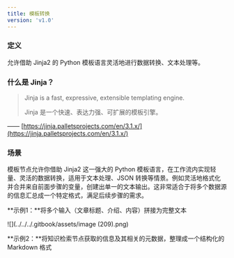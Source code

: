 ```yaml
---
title: 模板转换
version: 'v1.0'
---
```


### 定义

允许借助 Jinja2 的 Python 模板语言灵活地进行数据转换、文本处理等。

### 什么是 Jinja？

> Jinja is a fast, expressive, extensible templating engine.
>
> Jinja 是一个快速、表达力强、可扩展的模板引擎。

—— [https://jinja.palletsprojects.com/en/3.1.x/](https://jinja.palletsprojects.com/en/3.1.x/)

### 场景

模板节点允许你借助 Jinja2 这一强大的 Python 模板语言，在工作流内实现轻量、灵活的数据转换，适用于文本处理、JSON 转换等情景。例如灵活地格式化并合并来自前面步骤的变量，创建出单一的文本输出。这非常适合于将多个数据源的信息汇总成一个特定格式，满足后续步骤的需求。

**示例1：**将多个输入（文章标题、介绍、内容）拼接为完整文本

![](../../../.gitbook/assets/image (209).png)

**示例2：**将知识检索节点获取的信息及其相关的元数据，整理成一个结构化的 Markdown 格式

